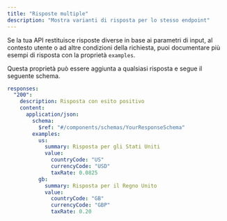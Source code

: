 ```yaml
---
title: "Risposte multiple"
description: "Mostra varianti di risposta per lo stesso endpoint"
---
```


Se la tua API restituisce risposte diverse in base ai parametri di input, al contesto utente o ad altre condizioni della richiesta, puoi documentare più esempi di risposta con la proprietà `examples`.

Questa proprietà può essere aggiunta a qualsiasi risposta e segue il seguente schema.

```yaml
responses:
  "200":
    description: Risposta con esito positivo
    content:
      application/json:
        schema:
          $ref: "#/components/schemas/YourResponseSchema"
        examples:
          us:
            summary: Risposta per gli Stati Uniti
            value:
              countryCode: "US"
              currencyCode: "USD"
              taxRate: 0.0825
          gb:
            summary: Risposta per il Regno Unito
            value:
              countryCode: "GB"
              currencyCode: "GBP"
              taxRate: 0.20
```
